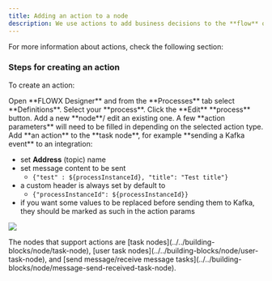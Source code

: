```yaml
---
title: Adding an action to a node
description: We use actions to add business decisions to the **flow** or link the process to custom integrations and **plugins**.
---
```


For more information about actions, check the following section:

<Card title="Actions" href="../../building-blocks/actions" icon="file">
</Card>

### Steps for creating an action

To create an action:

<Steps>
<Step>
Open **FLOWX Designer** and from the **Processes** tab select **Definitions**.
</Step>
<Step>
Select your **process**.
</Step>
<Step>
Click the **Edit** **process** button.
</Step>
<Step>
Add a new **node**/ edit an existing one.
</Step>
<Step>
A few **action parameters** will need to be filled in depending on the selected action type.
</Step>
<Step>
Add **an action** to the **task node**, for example **sending a Kafka event** to an integration:
</Step>
</Steps>


* set **Address** (topic) name
* set message content to be sent
  * `{"test" : ${processInstanceId}, "title": "Test title"}`
* a custom header is always set by default to
  * `{"processInstanceId": ${processInstanceId}}`
* if you want some values to be replaced before sending them to Kafka, they should be marked as such in the action params

![](https://s3.eu-west-1.amazonaws.com/docx.flowx.ai/flowx-designer/process_flowx_adding_an_action.gif)

<Info>
The nodes that support actions are [task nodes](../../building-blocks/node/task-node), [user task nodes](../../building-blocks/node/user-task-node), and [send message/receive message tasks](../../building-blocks/node/message-send-received-task-node).
</Info>

